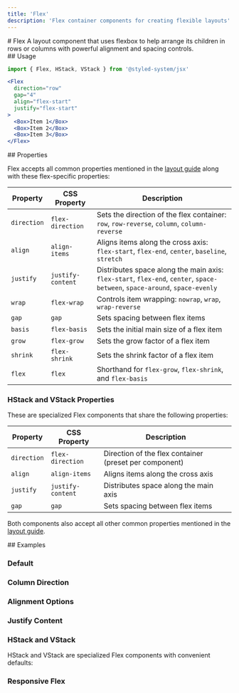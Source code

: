 ```yaml
---
title: 'Flex'
description: 'Flex container components for creating flexible layouts'
---
```

<ContentContainer>

<Section gap="1">
# Flex
<Paragraph size={'extraLarge'} color={'tertiary'}>A layout component that uses flexbox to help arrange its children in rows or columns with powerful alignment and spacing controls.</Paragraph>
<ComponentPreview name="flex" />
</Section>

<Section>
## Usage

```jsx
import { Flex, HStack, VStack } from '@styled-system/jsx'
```

```jsx
<Flex 
  direction="row"
  gap="4"
  align="flex-start"
  justify="flex-start"
>
  <Box>Item 1</Box>
  <Box>Item 2</Box>
  <Box>Item 3</Box>
</Flex>
```
</Section>

<Section>
## Properties

Flex accepts all common properties mentioned in the [layout guide](/docs/layout/index) along with these flex-specific properties:

| Property | CSS Property | Description |
|----------|-------------|-------------|
| `direction` | `flex-direction` | Sets the direction of the flex container: `row`, `row-reverse`, `column`, `column-reverse` |
| `align` | `align-items` | Aligns items along the cross axis: `flex-start`, `flex-end`, `center`, `baseline`, `stretch` |
| `justify` | `justify-content` | Distributes space along the main axis: `flex-start`, `flex-end`, `center`, `space-between`, `space-around`, `space-evenly` |
| `wrap` | `flex-wrap` | Controls item wrapping: `nowrap`, `wrap`, `wrap-reverse` |
| `gap` | `gap` | Sets spacing between flex items |
| `basis` | `flex-basis` | Sets the initial main size of a flex item |
| `grow` | `flex-grow` | Sets the grow factor of a flex item |
| `shrink` | `flex-shrink` | Sets the shrink factor of a flex item |
| `flex` | `flex` | Shorthand for `flex-grow`, `flex-shrink`, and `flex-basis` |

### HStack and VStack Properties

These are specialized Flex components that share the following properties:

| Property | CSS Property | Description |
|----------|-------------|-------------|
| `direction` | `flex-direction` | Direction of the flex container (preset per component) |
| `align` | `align-items` | Aligns items along the cross axis |
| `justify` | `justify-content` | Distributes space along the main axis |
| `gap` | `gap` | Sets spacing between flex items |

Both components also accept all other common properties mentioned in the [layout guide](/docs/layout/index).


</Section>

<Section>
## Examples

### Default
<ComponentPreview name="flex" />

### Column Direction
<ComponentPreview name="flex" file="column" />

### Alignment Options
<ComponentPreview name="flex" file="align" />

### Justify Content
<ComponentPreview name="flex" file="justify" />

### HStack and VStack

HStack and VStack are specialized Flex components with convenient defaults:

<ComponentPreview name="flex" file="hstack" />

<ComponentPreview name="flex" file="vstack" />

### Responsive Flex

<ComponentPreview name="flex" file="responsive" />


</Section>

</ContentContainer> 
